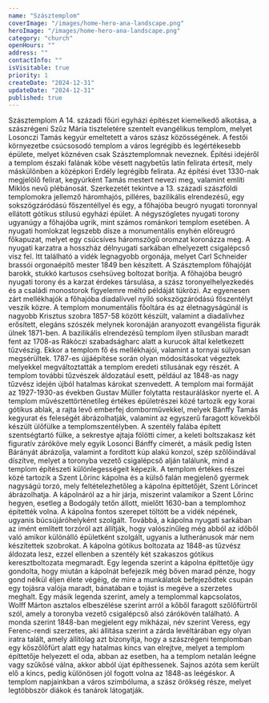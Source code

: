 ```yaml
---
name: "Szásztemplom"
coverImage: "/images/home-hero-ana-landscape.png"
heroImage: "/images/home-hero-ana-landscape.png"
category: "church"
openHours: ""
address: ""
contactInfo: ""
isVisitable: true
priority: 1
createDate: "2024-12-31"
updateDate: "2024-12-31"
published: true
---
```


<ContentTitle>
    Szásztemplom
</ContentTitle>
<ContentBlockQuote
    quote="Egy legenda szerint a kápolna építtetője úgy gondolta, hogy miután a kápolnát befejezik még bőven marad pénze, hogy gond nélkül éljen élete végéig, de mire a munkálatok befejeződtek csupán egy tojásra valója maradt, bánatában e tojást is megéve a szerzetes meghalt."
>
</ContentBlockQuote>
<ContentTextBlock>
A 14. századi főúri egyházi építészet kiemelkedő alkotása, a szászrégeni Szűz Mária tiszteletére szentelt evangélikus templom, melyet Losonczi Tamás kegyúr emeltetett a város szász közösségének. A festői környezetbe csúcsosodó templom a város legrégibb és legértékesebb épülete, melyet köznéven csak Szásztemplomnak neveznek. Építési idejéről a templom északi falának köbe vésett nagybetűs latin felirata értesít, mely máskülönben a középkori Erdély legrégibb felirata. Az építési évet 1330-nak megjelölő felirat, kegyúrként Tamás mestert nevezi meg, valamint említi Miklós nevű plébánosát.
</ContentTextBlock>
<ContentTextBlock>
Szerkezetét tekintve a 13. századi szászföldi templomokra jellemző háromhajós, pilléres, bazilikális elrendezésű, egy sokszögzáródású főszentéllyel és egy, a főhajóba beugró nyugati toronnyal ellátott gótikus stílusú egyházi épület. A négyszögletes nyugati torony ugyanúgy a főhajóba ugrik, mint számos románkori templom esetében. A nyugati homlokzat legszebb dísze a monumentális enyhén előreugró főkapuzat, melyet egy csúcsíves háromszögű oromzat koronázza meg. A nyugati karzatra a hosszház délnyugati sarkában elhelyezett csigalépcső visz fel.  Itt található a vidék legnagyobb orgonája, melyet Carl Schneider brassói orgonaépítő mester 1849 ben készített.
</ContentTextBlock>
<ContentTextBlock>
A Szásztemplom főhajóját barokk, stukkó kartusos csehsüveg boltozat borítja. A főhajóba beugró nyugati torony és a karzat érdekes társulása, a szász toronyelhelyezkedés és a családi monostorok figyelemre méltó példáját tükrözi. Az egyenesen zárt mellékhajók a főhajóba diadalívvel nyíló sokszögzáródású főszentélyt veszik közre. A templom monumentális főoltára és az életnagyságúnál is nagyobb Krisztus szobra 1857-58 között készült, valamint a diadalívhez erősített, elegáns szószék melynek koronáján aranyozott evangélista figurák ülnek 1871-ben.
</ContentTextBlock>
<ContentTextBlock>
A bazilikális elrendezésű templom ilyen stílusban maradt fent az 1708-as Rákóczi szabadságharc alatt a kurucok által keletkezett tűzvészig. Ekkor a templom fő és mellékhajói, valamint a tornyai súlyosan megsérültek. 1787-es újjáépítése során olyan módosításokat végeztek melyekkel megváltoztatták a templom eredeti stílusának egy részét. A templom további tűzvészek áldozatául esett, például az 1848-as nagy tűzvész idején újból hatalmas károkat szenvedett. A templom mai formáját az 1927-1930-as években Gustav Müller folytatta restauráláskor nyerte el.
</ContentTextBlock>
<ContentTextBlock>
A templom művészettörténetileg értékes épületrészei közé tartozik egy korai gótikus ablak, a rajta levő emberfej domborművekkel, melyek Bánffy Tamás kegyurat és feleségét ábrázolhatják, valamint az egyszerű faragott kövekből készült ülőfülke a templomszentélyben. A szentély falába épített szentségtartó fülke, a sekrestye ajtaja fölötti címer, a keleti boltszakasz két figuratív záróköve mely egyik Losonci Bánffy címerét, a másik pedig Isten Bárányát ábrázolja, valamint a fordított kúp alakú konzol, szép szőlőindával díszítve, melyet a toronyba vezető csigalépcső alján találunk, mind a templom építészeti különlegességeit képezik. 
</ContentTextBlock>
<ContentTextBlock>
A templom értékes részei közé tartozik a Szent Lőrinc kápolna és a külső falán megjelenő gyermek nagyságú torzó, mely feltételezhetőleg a kápolna építtetőjét, Szent Lőrincet ábrázolhatja. A kápolnáról az a hír járja, miszerint valamikor a Szent Lőrinc hegyen, esetleg a Bodogály tetőn állott, mielőtt 1630-ban a templomhoz építették volna. A kápolna fontos szerepet töltött be a vidék népének, ugyanis búcsújáróhelyként szolgált. Továbbá, a kápolna nyugati sarkában az imént említett torzóról azt állítják, hogy valószínűleg még abból az időből való amikor különálló épületként szolgált, ugyanis a lutheránusok már nem készítettek szobrokat. A kápolna gótikus boltozata az 1848-as tűzvész áldozata lesz, ezzel ellenben a szentély két szakaszos gótikus keresztboltozata megmaradt.
</ContentTextBlock>
<ContentTextBlock>
Egy legenda szerint a kápolna építtetője úgy gondolta, hogy miután a kápolnát befejezik még bőven marad pénze, hogy gond nélkül éljen élete végéig, de mire a munkálatok befejeződtek csupán egy tojásra valója maradt, bánatában e tojást is megéve a szerzetes meghalt.
</ContentTextBlock>
<ContentTextBlock>
Egy másik legenda szerint, amely a templommal kapcsolatos, Wolff Márton asztalos elbeszélése szerint arról a kőből faragott szőlőfürtről szól, amely a toronyba vezető csigalépcső alsó zárókövén található. A monda szerint 1848-ban megjelent egy mikházai, név szerint Veress, egy Ferenc-rendi szerzetes, aki állítása szerint a zárda levéltárában egy olyan iratra talált, amely állítólag azt bizonyítja, hogy a szászrégeni templomban egy kőszőlőfürt alatt egy hatalmas kincs van elrejtve, melyet a templom építtetője helyezett el oda, abban az esetben, ha a templom netalán leégne vagy szűkősé válna, akkor abból újat építhessenek. Sajnos azóta sem került elő a kincs, pedig különösen jól fogott volna az 1848-as leégéskor. A templom napjainkban a város szimbóluma, a szász örökség része, melyet legtöbbször diákok és tanárok látogatják.
</ContentTextBlock>